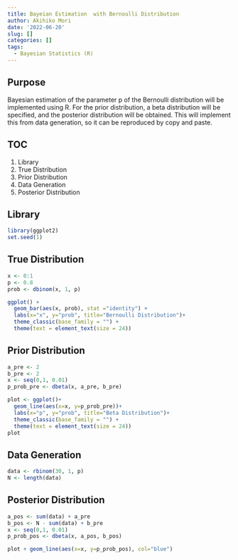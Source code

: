 ```yaml
---
title: Bayeian Estimation  with Bernoulli Distribution
author: Akihiko Mori
date: '2022-06-20'
slug: []
categories: []
tags:
  - Bayesian Statistics (R)
---
```


## Purpose
Bayesian estimation of the parameter p of the Bernoulli distribution will be implemented using R. 
For the prior distribution, a beta distribution will be specified, and the posterior distribution will be obtained. 
This will implement this from data generation, so it can be reproduced by copy and paste.

## TOC
1. Library
2. True Distribution
3. Prior Distribution
4. Data Generation
5. Posterior Distribution

## Library
```r
library(ggplot2)
set.seed(1)
```

## True Distribution
```r
x <- 0:1
p <- 0.8
prob <- dbinom(x, 1, p)

ggplot() + 
  geom_bar(aes(x, prob), stat ="identity") +
  labs(x="x", y="prob", title="Bernoulli Distribution")+
  theme_classic(base_family = "") +
  theme(text = element_text(size = 24))
```


## Prior Distribution
```r
a_pre <- 2
b_pre <- 2
x <- seq(0,1, 0.01)
p_prob_pre <- dbeta(x, a_pre, b_pre)

plot <- ggplot()+
  geom_line(aes(x=x, y=p_prob_pre))+
  labs(x="p", y="prob", title="Beta Distribution")+
  theme_classic(base_family = "") +
  theme(text = element_text(size = 24))
plot
```


## Data Generation
```r
data <- rbinom(30, 1, p)
N <- length(data)
```

## Posterior Distribution

```r
a_pos <- sum(data) + a_pre
b_pos <- N - sum(data) + b_pre
x <- seq(0,1, 0.01)
p_prob_pos <- dbeta(x, a_pos, b_pos)

plot + geom_line(aes(x=x, y=p_prob_pos), col="blue")
```


